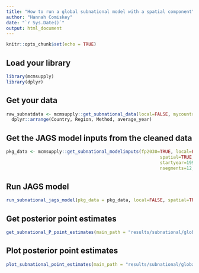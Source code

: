 ```yaml
---
title: "How to run a global subnational model with a spatial component"
author: "Hannah Comiskey"
date: "`r Sys.Date()`"
output: html_document
---
```


```r
knitr::opts_chunk$set(echo = TRUE)
```

## Load your library

```r
library(mcmsupply)
library(dplyr)
```

## Get your data

```r
raw_subnatdata <- mcmsupply::get_subnational_data(local=FALSE, mycountry=NULL) %>%
  dplyr::arrange(Country, Region, Method, average_year)
```

## Get the JAGS model inputs from the cleaned data


```r
pkg_data <- mcmsupply::get_subnational_modelinputs(fp2030=TRUE, local=FALSE,
                                                          spatial=TRUE, mycountry=NULL,
                                                          startyear=1990, endyear=2028.5,
                                                          nsegments=12, raw_subnatdata)

```

## Run JAGS model

```r
run_subnational_jags_model(pkg_data = pkg_data, local=FALSE, spatial=TRUE, main_path = "results/subnational/global_spatial/", n_iter = 80000, n_burnin = 10000, n_thin = 35, mycountry=NULL)

```

## Get posterior point estimates

```r
get_subnational_P_point_estimates(main_path = "results/subnational/global_spatial/", pkg_data, local=FALSE, spatial=TRUE, mycountry=NULL)
```


## Plot posterior point estimates

```r
plot_subnational_point_estimates(main_path = "results/subnational/global_spatial/", pkg_data = pkg_data, vis_path = "visualisation/subnational/global_spatial/", local=FALSE, mycountry=NULL)
```

